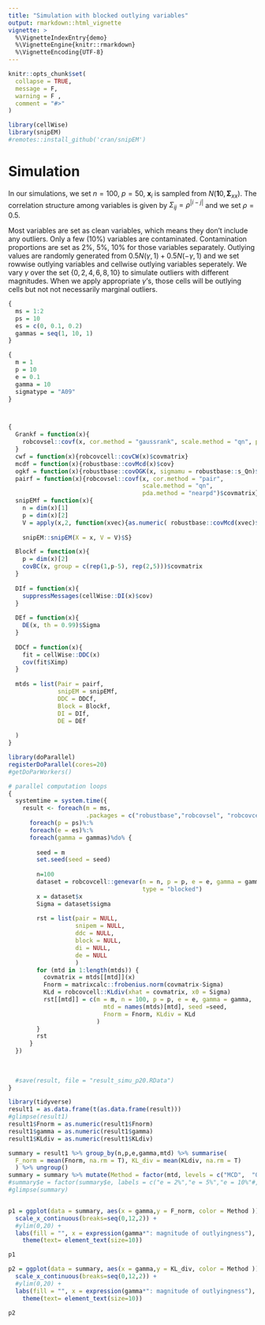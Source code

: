 ```yaml
---
title: "Simulation with blocked outlying variables"
output: rmarkdown::html_vignette
vignette: >
  %\VignetteIndexEntry{demo}
  %\VignetteEngine{knitr::rmarkdown}
  %\VignetteEncoding{UTF-8}
---
```


```r
knitr::opts_chunk$set(
  collapse = TRUE, 
  message = F, 
  warning = F , 
  comment = "#>"
)
```

```r
library(cellWise)
library(snipEM)
#remotes::install_github('cran/snipEM')
```


# Simulation
In our simulations, we set $n = 100$, $p = 50$, $\mathbf{x}_i$ is sampled from $N(\pmb 10,\pmb\Sigma_{xx})$. The correlation structure among variables is given by $\Sigma _{ij} = \rho^{|i-j|}$ and we set $\rho = 0.5$. 

Most variables are set as clean variables, which means they don't include any outliers. Only a few (10\%) variables are contaminated. Contamination proportions are set as $2\%$, $5\%$, $10\%$ for those variables separately. Outlying values are randomly generated from $0.5 N(\gamma, 1)+ 0.5N(-\gamma, 1)$ and we set rowwise outlying variables and cellwise outlying variables seperately. We vary $\gamma$ over the set $\{0,2,4,6,8,10\}$ to simulate outliers with different magnitudes. When we apply appropriate $\gamma$'s, those cells will be outlying cells but not not necessarily marginal outliers.


```r

{
  ms = 1:2
  ps = 10
  es = c(0, 0.1, 0.2)
  gammas = seq(1, 10, 1)
}

{
  m = 1
  p = 10
  e = 0.1
  gamma = 10
  sigmatype = "A09"
}



{
  Grankf = function(x){
    robcovsel::covf(x, cor.method = "gaussrank", scale.method = "qn", pda.method = F)$covmatrix
  }
  cwf = function(x){robcovcell::covCW(x)$covmatrix}
  mcdf = function(x){robustbase::covMcd(x)$cov}
  ogkf = function(x){robustbase::covOGK(x, sigmamu = robustbase::s_Qn)$cov}
  pairf = function(x){robcovsel::covf(x, cor.method = "pair", 
                                      scale.method = "qn", 
                                      pda.method = "nearpd")$covmatrix}
  snipEMf = function(x){
    n = dim(x)[1]
    p = dim(x)[2]
    V = apply(x,2, function(xvec){as.numeric( robustbase::covMcd(xvec)$mcd.wt )} )
    
    snipEM::snipEM(X = x, V = V)$S}

  Blockf = function(x){
    p = dim(x)[2]
    covBC(x, group = c(rep(1,p-5), rep(2,5)))$covmatrix
  }
  
  DIf = function(x){
    suppressMessages(cellWise::DI(x)$cov)
  }
  
  DEf = function(x){
    DE(x, th = 0.99)$Sigma
  }
  
  DDCf = function(x){
    fit = cellWise::DDC(x)
    cov(fit$Ximp)
  }
  
  mtds = list(Pair = pairf,
              snipEM = snipEMf,
              DDC = DDCf,
              Block = Blockf,
              DI = DIf,
              DE = DEf
              
  )
}

```

```r

library(doParallel)
registerDoParallel(cores=20)
#getDoParWorkers()

# parallel computation loops
{
  systemtime = system.time({
    result <- foreach(m = ms, 
                      .packages = c("robustbase","robcovsel", "robcovcell"))%:%
      foreach(p = ps)%:%
      foreach(e = es)%:%
      foreach(gamma = gammas)%do% {
        
        seed = m
        set.seed(seed = seed)
        
        n=100
        dataset = robcovcell::genevar(n = n, p = p, e = e, gamma = gamma, r = 0.5,
                                      type = "blocked")
        x = dataset$x
        Sigma = dataset$sigma
        
        rst = list(pair = NULL,
                   snipem = NULL,
                   ddc = NULL,
                   block = NULL,
                   di = NULL,
                   de = NULL
                   )
        for (mtd in 1:length(mtds)) {
          covmatrix = mtds[[mtd]](x)
          Fnorm = matrixcalc::frobenius.norm(covmatrix-Sigma)
          KLd = robcovcell::KLdiv(xhat = covmatrix, x0 = Sigma)
          rst[[mtd]] = c(m = m, n = 100, p = p, e = e, gamma = gamma, 
                           mtd = names(mtds)[mtd], seed =seed,  
                           Fnorm = Fnorm, KLdiv = KLd
                         )
        }
        rst
      }
  })
  
  
  
  #save(result, file = "result_simu_p20.RData")
}
```

```r
library(tidyverse)
result1 = as.data.frame(t(as.data.frame(result)))
#glimpse(result1)
result1$Fnorm = as.numeric(result1$Fnorm)
result1$gamma = as.numeric(result1$gamma)
result1$KLdiv = as.numeric(result1$KLdiv)

summary = result1 %>% group_by(n,p,e,gamma,mtd) %>% summarise(
  F_norm = mean(Fnorm, na.rm = T), KL_div = mean(KLdiv, na.rm = T)
  ) %>% ungroup()
summary = summary %>% mutate(Method = factor(mtd, levels = c("MCD",  "OGK", "Pair","snipEM", "Cellweight", "Block","DI")))
#summary$e = factor(summary$e, labels = c("e = 2%","e = 5%","e = 10%"#, "e = 20%"  ))
#glimpse(summary)


p1 = ggplot(data = summary, aes(x = gamma,y = F_norm, color = Method ))+geom_line()+geom_point()+facet_wrap(~e, ncol = 4, scales = "free") +
  scale_x_continuous(breaks=seq(0,12,2)) +
  #ylim(0,20) +
  labs(fill = "", x = expression(gamma*": magnitude of outlyingness"), y = expression(Fnorm))+ 
    theme(text= element_text(size=10))

p1


```

```r
p2 = ggplot(data = summary, aes(x = gamma,y = KL_div, color = Method ))+geom_line()+geom_point()+facet_wrap(~e, ncol = 4, scales = "free") +
  scale_x_continuous(breaks=seq(0,12,2)) +
  #ylim(0,20) +
  labs(fill = "", x = expression(gamma*": magnitude of outlyingness"), y = expression(KLdiv))+ 
    theme(text= element_text(size=10))

p2
```


